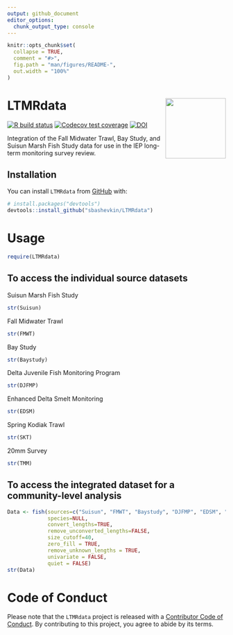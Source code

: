 ```yaml
---
output: github_document
editor_options: 
  chunk_output_type: console
---
```


<!-- README.md is generated from README.Rmd. Please edit that file -->

```r
knitr::opts_chunk$set(
  collapse = TRUE,
  comment = "#>",
  fig.path = "man/figures/README-",
  out.width = "100%"
)
```

# LTMRdata <img src='man/figures/logo.jpg' align="right" height="139" />

<!-- badges: start -->
[![R build status](https://github.com/sbashevkin/LTMRdata/workflows/R-CMD-check/badge.svg)](https://github.com/sbashevkin/LTMRdata/actions)
[![Codecov test coverage](https://codecov.io/gh/sbashevkin/LTMRdata/branch/master/graph/badge.svg)](https://codecov.io/gh/sbashevkin/LTMRdata?branch=master)
[![DOI](https://zenodo.org/badge/250588599.svg)](https://zenodo.org/badge/latestdoi/250588599)
<!-- badges: end -->

Integration of the Fall Midwater Trawl, Bay Study, and Suisun Marsh Fish Study data for use in the IEP long-term monitoring survey review.

## Installation

You can install `LTMRdata` from [GitHub](https://github.com/) with:

``` r
# install.packages("devtools")
devtools::install_github("sbashevkin/LTMRdata")
```

# Usage

```r
require(LTMRdata)
```

## To access the individual source datasets

Suisun Marsh Fish Study
```r
str(Suisun)
```

Fall Midwater Trawl
```r
str(FMWT)
```

Bay Study
```r
str(Baystudy)
```

Delta Juvenile Fish Monitoring Program
```r
str(DJFMP)
```

Enhanced Delta Smelt Monitoring
```r
str(EDSM)
```

Spring Kodiak Trawl
```r
str(SKT)
```

20mm Survey
```r
str(TMM)
```

## To access the integrated dataset for a community-level analysis

```r
Data <- fish(sources=c("Suisun", "FMWT", "Baystudy", "DJFMP", "EDSM", "SKT", "TMM"),
             species=NULL,
             convert_lengths=TRUE,
             remove_unconverted_lengths=FALSE,
             size_cutoff=40,
             zero_fill = TRUE,
             remove_unknown_lengths = TRUE,
             univariate = FALSE,
             quiet = FALSE)
str(Data)
```

# Code of Conduct

Please note that the `LTMRdata` project is released with a
[Contributor Code of Conduct](CODE_OF_CONDUCT.md).
By contributing to this project, you agree to abide by its terms.

